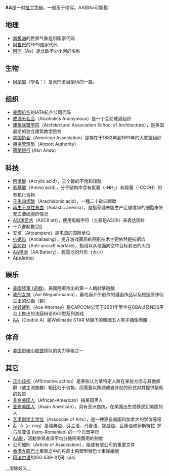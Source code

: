 {{noteTA
|1=zh-cn:我的女神; zh-tw:幸運女神; zh-hk:幸運女神;
}}
'''AA'''是一对[[拉丁字母|拉丁字母]]，一般用于缩写。AA和Aa可能指：

== 地理 ==
* [[南极洲|南极洲]]的世界气象组织国家代码
* [[阿鲁巴|阿鲁巴]]的FIPS国家代码
* [[阿河|阿河]]（Aa）是北欧不少小河的名称

==生物==
* [[阿蘭屬|阿蘭屬]]（學名：{{lang|la|''Aa''}}）是天門冬目蘭科的一屬。

== 组织 ==
* [[美國航空|美國航空]]的IATA航空公司代码
* [[戒酒无名会|戒酒无名会]]（Alcoholics Anonymous）是一个互助戒酒组织
* [[建筑联盟学院|建筑联盟学院]]（Architectural Association School of Architecture），是英国最老的独立建筑教学院校
* [[美国协会_(19世纪)|美国协会]]（American Association）是存在于1882年到1891年的大联盟组织
* [[機場管理局|機場管理局]]（Airport Authority）
*[[荷蘭銀行|荷蘭銀行]] (Abn Amro)

== 科技 ==
* [[丙烯酸|丙烯酸]]（Acrylic acid），三个碳的不饱和羧酸
* [[氨基酸|氨基酸]]（Amino acid），分子结构中含有氨基（-NH<sub>2</sub>）和羧基（-COOH）的有机化合物
* [[花生四烯酸|花生四烯酸]]（Arachidonic acid），一種二十碳四烯酸
* [[再生不良性貧血|再生不良性貧血]]（Aplastic anemia），是指骨髓未能生产足够或新的细胞来补充血液细胞的情况
* [[ASCII艺术|ASCII艺术]]（ASCII art），使用电脑字符（主要是ASCII）来表达图片
* 十六進制數[[170|170]]
* [[安培|安培]]（Attoampere）是电流的国际单位
* [[抗锯齿|抗锯齿]]（Antialiasing），提升游戏画质的图形技术主要依然是抗锯齿
* [[高射炮|高射炮]]（Anti-aircraft warfare），指用以从地面向空中目标射击的火炮
* [[AA电池|AA电池]]（AA Battery），乾電池的外形（大小）
* [[AppArmor|AppArmor]]

== 娱乐 ==
* [[美國陸軍_(遊戲)|美國陸軍 (遊戲)]]，美國陸軍推出的第一人稱射擊遊戲
* [[我的女神|我的女神]]（Aa! Megami-sama），藤岛康介所创作的漫画作品以及根据原作衍生出的动画（群）
* [[逆转裁判|逆转裁判]]（Ace Attorney）是CAPCOM公司于2001年至今在GBA以及NDS平台上推出的法庭辩论AVG型系列游戏
* [[Double_A|AA]]（Double A）是Wellmade STAR M旗下的韓國五人男子偶像團體

== 体育 ==
* [[美国职棒小联盟|美国职棒小联盟]]球队的实力等级之一

== 其它 ==
* [[正向歧视|正向歧视]]（Affirmative action）是某些认为某特定人群在某些方面与其他族群（或主流族群）相比处于劣势，而需要以照顾或者补贴的形式对其提供帮助的政策
* [[非裔美国人|非裔美国人]]（African-American）指美国黑人
* [[亚裔美国人|亚裔美国人]]（Asian American），具有亚洲血统，在美国出生或移民到美国的人
* [[副学士学位|艺术副学士学位]]（Associate of Arts），是一种源自美国和加拿大的学位等级
* [[Å|Å]]、å（a-ring）是瑞典语、芬兰语、丹麦语、挪威语、瓦隆语和伊斯特拉-罗马尼亚语 (Istro-Romanian) 的一个元音字母
* [[AA制|AA制]]，活動參與者須平均分擔所需費用的制度
* 公司細則（Article of Association），組成有限公司的重要文件
* [[香港|香港]][[九龍巴士|九龍巴士]]車隊之中的丹尼士飛鏢型號巴士車隊編號
* [[阿法尔语|阿法尔语]]的ISO 639-1代码（aa）

{{Disambig|Cat=二字拉丁字母缩写消歧义}}
__消除歧义__
